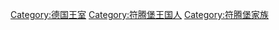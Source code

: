 [[Category:德国王室|Category:德国王室]]
[[Category:符腾堡王国人|Category:符腾堡王国人]]
[[Category:符腾堡家族|Category:符腾堡家族]]